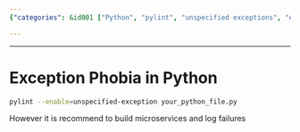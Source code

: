 ```yaml
---
{"categories": &id001 ["Python", "pylint", "unspecified exceptions", "error handling", "microservices", "logging", "best practices"], "category": "Python Tools", "date": "2023-12-18 19:16:11", "description": "This text provides guidance on utilizing the Python utility 'pylint' to identify unspecified exceptions in a Python file and proposes constructing microservices and tracking failures for enhanced error management.", "tags": *id001, "title": "Exception Phobia in Python"}

---
```


------

# Exception Phobia in Python

```bash
pylint --enable=unspecified-exception your_python_file.py
```

However it is recommend to build microservices and log failures

